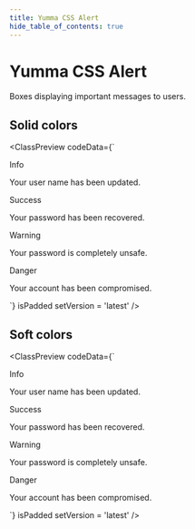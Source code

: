 ```yaml
---
title: Yumma CSS Alert
hide_table_of_contents: true
---
```



# Yumma CSS Alert

Boxes displaying important messages to users.

## Solid colors

<ClassPreview
  codeData={`<div class="bg-blue fs-sm t-white rad-2 p-1" role="alert">
      <span class="fw-600">Info</span>
      <p>Your user name has been updated.</p>
   </div>
   <div class="mt-1 bg-teal fs-sm t-white rad-2 p-1" role="alert">
      <span class="fw-600">Success</span>
      <p>Your password has been recovered.</p>
   </div>
   <div class="mt-1 bg-yellow fs-sm t-white rad-2 p-1" role="alert">
      <span class="fw-600">Warning</span>
      <p>Your password is completely unsafe.</p>
   </div>
   <div class="mt-1 bg-red fs-sm t-white rad-2 p-1" role="alert">
      <span class="fw-600">Danger</span>
      <p>Your account has been compromised.</p>
   </div>`}
  isPadded
  setVersion = 'latest'
/>

<br />

## Soft colors

<ClassPreview
  codeData={`<div class="bc-d-blue-2 bg-l-blue-6 fs-sm mt-1 p-1 rad-2 t-d-blue-6" role="alert">
   <span class="fw-600">Info</span>
   <p>Your user name has been updated.</p>
</div>
<div class="bc-d-teal-2 bg-l-teal-6 fs-sm mt-1 p-1 rad-2 t-d-teal-6" role="alert">
   <span class="fw-600">Success</span>
   <p>Your password has been recovered.</p>
</div>
<div class="bc-d-yellow-2 bg-l-yellow-6 fs-sm mt-1 p-1 rad-2 t-d-yellow-6" role="alert">
   <span class="fw-600">Warning</span>
   <p>Your password is completely unsafe.</p>
</div>
<div class="bc-d-red-2 bg-l-red-6 fs-sm mt-1 p-1 rad-2 t-d-red-6" role="alert">
   <span class="fw-600">Danger</span>
   <p>Your account has been compromised.</p>
</div>`}
  isPadded
  setVersion = 'latest'
/>